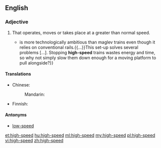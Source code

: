 ==English==

===Adjective===
{{en-adj|head=[[high]]-[[speed]]}}

# That operates, moves or takes place at a greater than normal speed.
#*{{quote-magazine|date=2013-06-01|volume=407|issue=8838
|page=13 (Technology Quarterly)|magazine={{w|The Economist}}
|title=[http://www.economist.com/news/technology-quarterly/21578516-transport-new-train-technologies-are-less-visible-and-spread-less-quickly Ideas coming down the track]
|passage=A “moving platform” scheme{{...}}is more technologically ambitious than maglev trains even though it relies on conventional rails.{{...}}This set-up solves several problems&nbsp;[&hellip;]. Stopping '''high-speed''' trains wastes energy and time, so why not simply slow them down enough for a moving platform to pull alongside?}}

====Translations====
{{trans-top|operates at greater than normal speed}}
* Chinese:
*: Mandarin: {{t+|cmn|高速|tr=gāosù|sc=Hani}}
{{trans-mid}}
* Finnish: {{t+|fi|nopea}}
{{trans-bottom}}

====Antonyms====
* [[low-speed]]

[[et:high-speed]]
[[hu:high-speed]]
[[ml:high-speed]]
[[my:high-speed]]
[[pl:high-speed]]
[[vi:high-speed]]
[[zh:high-speed]]